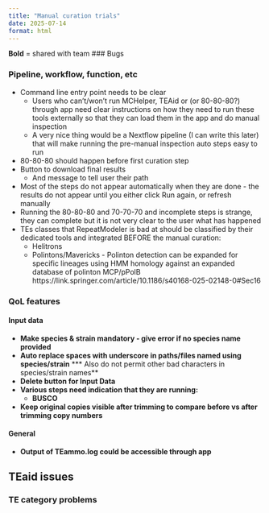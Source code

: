 ```yaml
---
title: "Manual curation trials"
date: 2025-07-14
format: html
---
```


**Bold** = shared with team
### Bugs

### Pipeline, workflow, function, etc
* Command line entry point needs to be clear
  * Users who can't/won't run MCHelper, TEAid or (or 80-80-80?) through app need clear instructions on how they need to run these tools externally so that they can load them in the app and do manual inspection
  * A very nice thing would be a Nextflow pipeline (I can write this later) that will make running the pre-manual inspection auto steps easy to run
* 80-80-80 should happen before first curation step
* Button to download final results
  * And message to tell user their path
* Most of the steps do not appear automatically when they are done - the results do not appear until you either click Run again, or refresh manually
* Running the 80-80-80 and 70-70-70 and incomplete steps is strange, they can complete but it is not very clear to the user what has happened
* TEs classes that RepeatModeler is bad at should be classified by their dedicated tools and integrated BEFORE the manual curation:
  * Helitrons
  * Polintons/Mavericks - Polinton detection can be expanded for specific lineages using HMM homology against an expanded database of polinton MCP/pPolB https://link.springer.com/article/10.1186/s40168-025-02148-0#Sec16

### QoL features
#### Input data
* **Make species & strain mandatory - give error if no species name provided**
* **Auto replace spaces with underscore in paths/files named using species/strain**
  *** Also do not permit other bad characters in species/strain names**
* **Delete button for Input Data**
* **Various steps need indication that they are running:**
  * **BUSCO**
* **Keep original copies visible after trimming to compare before vs after trimming copy numbers**

#### General
* **Output of TEammo.log could be accessible through app**

## TEaid issues
### TE category problems